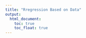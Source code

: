 ```yaml
---
title: "Rregression Based on Data"
output: 
  html_document:
    toc: true
    toc_float: true
---
```



